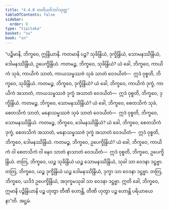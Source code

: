 ```yaml
---
title: "4.4.8 တတိယဝိဘင်္ဂသုတ္တ"
tableOfContents: false
sidebar:
  order: 8
type: "tipitaka"
basket: "su"
book: "sn"
---
```



<DynamicBreadcrumb />

<Division number="508" book="sn" e="ch" v="18" p="354">

<Paragraph number="1112" book="sn">
“ပဉ္စိမာနိ, ဘိက္ခဝေ, ဣန္ဒြိယာနိ. ကတမာနိ ပဉ္စ? သုခိန္ဒြိယံ, ဒုက္ခိန္ဒြိယံ, သောမနဿိန္ဒြိယံ, ဒေါမနဿိန္ဒြိယံ, ဥပေက္ခိန္ဒြိယံ.
</Paragraph>

<Paragraph number="1113" book="sn">
ကတမဉ္စ, ဘိက္ခဝေ, သုခိန္ဒြိယံ? ယံ ခေါ, ဘိက္ခဝေ, ကာယိကံ သုခံ, ကာယိကံ သာတံ, ကာယသမ္ဖဿဇံ သုခံ သာတံ ဝေဒယိတံ—  ဣဒံ ဝုစ္စတိ, ဘိက္ခဝေ, သုခိန္ဒြိယံ.
</Paragraph>

<Paragraph number="1114" book="sn">
ကတမဉ္စ, ဘိက္ခဝေ, ဒုက္ခိန္ဒြိယံ? ယံ ခေါ, ဘိက္ခဝေ, ကာယိကံ ဒုက္ခံ, ကာယိကံ အသာတံ, ကာယသမ္ဖဿဇံ ဒုက္ခံ အသာတံ ဝေဒယိတံ—  ဣဒံ ဝုစ္စတိ, ဘိက္ခဝေ, ဒုက္ခိန္ဒြိယံ.
</Paragraph>

<Paragraph number="1115" book="sn">
ကတမဉ္စ, ဘိက္ခဝေ, သောမနဿိန္ဒြိယံ? ယံ ခေါ, ဘိက္ခဝေ, စေတသိကံ သုခံ, စေတသိကံ သာတံ, မနောသမ္ဖဿဇံ သုခံ သာတံ ဝေဒယိတံ—  ဣဒံ ဝုစ္စတိ, ဘိက္ခဝေ, သောမနဿိန္ဒြိယံ.
</Paragraph>

<Paragraph number="1116" book="sn">
ကတမဉ္စ, ဘိက္ခဝေ, ဒေါမနဿိန္ဒြိယံ? ယံ ခေါ, ဘိက္ခဝေ, စေတသိကံ ဒုက္ခံ, စေတသိကံ အသာတံ, မနောသမ္ဖဿဇံ ဒုက္ခံ အသာတံ ဝေဒယိတံ—  ဣဒံ ဝုစ္စတိ, ဘိက္ခဝေ, ဒေါမနဿိန္ဒြိယံ.
</Paragraph>

<Paragraph number="1117" book="sn">
ကတမဉ္စ, ဘိက္ခဝေ, ဥပေက္ခိန္ဒြိယံ? ယံ ခေါ, ဘိက္ခဝေ, ကာယိကံ ဝါ စေတသိကံ ဝါ နေဝ သာတံ နာသာတံ ဝေဒယိတံ—  ဣဒံ ဝုစ္စတိ, ဘိက္ခဝေ, ဥပေက္ခိန္ဒြိယံ.
</Paragraph>

<Paragraph number="1118" book="sn">
တတြ, ဘိက္ခဝေ, ယဉ္စ သုခိန္ဒြိယံ ယဉ္စ သောမနဿိန္ဒြိယံ, သုခါ သာ ဝေဒနာ ဒဋ္ဌဗ္ဗာ. တတြ, ဘိက္ခဝေ, ယဉ္စ ဒုက္ခိန္ဒြိယံ ယဉ္စ ဒေါမနဿိန္ဒြိယံ, ဒုက္ခာ သာ ဝေဒနာ ဒဋ္ဌဗ္ဗာ. တတြ, ဘိက္ခဝေ, ယဒိဒံ ဥပေက္ခိန္ဒြိယံ, အဒုက္ခမသုခါ သာ ဝေဒနာ ဒဋ္ဌဗ္ဗာ. ဣတိ ခေါ, ဘိက္ခဝေ, ဣမာနိ ပဉ္စိန္ဒြိယာနိ ပဉ္စ ဟုတွာ တီဏိ ဟောန္တိ, တီဏိ ဟုတွာ ပဉ္စ ဟောန္တိ ပရိယာယေနာ”တိ.

</Paragraph>
</Division>

<Paragraph number="1119" type="center" book="sn">
အဋ္ဌမံ.
</Paragraph>